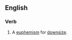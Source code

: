 ==English==

===Verb===
{{en-verb|rightsizes|rightsizing|rightsized|rightsized}}

#A [[euphemism]] for [[downsize]].